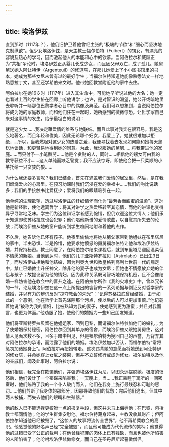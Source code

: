 ```yaml
---
---
---
```

title: 埃洛伊兹
---




直到那时（1117年？），他仍旧护卫着他曾经主张的“极端的节欲”和“细心而坚决地克制纵欲”。但少女埃洛伊兹，是天主教士福尔伯特（Fulbert）的甥女，有漂亮的容貌及热心的学习，因而激起他人的本能和心中的钦慕。当阿伯拉尔和威廉正为“共相”争论时，埃洛伊兹正从婴儿长成少女，而且因父母双亡，成了孤儿。她舅舅送她入阿让特伊（Argenteuil）的修道院，在那儿她爱上了小小图书馆里的书本，她成为那些女尼未曾有过的最好学生；当福尔伯特知道她能像熟悉法文一样地熟悉拉丁文，甚至还学希伯来文时。他带她回教堂附近他的家中去住。

阿伯拉尔在她16岁时（1117年）进入其生命中。可能她早听说过他的大名；她一定也看过上百的学生挤在回廊上听他讲学；也许，是对智识的渴望，她公开或暗地里去聆听并一睹那位巴黎学者心目中的偶像及典范。我们可以想象到，当说阿伯拉尔将成为她的家庭教师，而和他们住在一起时，她所感到的微微惊恐。让哲学家自己来对这事情的发生，给予最坦白的说明：

就是这少女……我决定藉爱情的维系与她联结。而且此事对我实在很容易。我是这么地著名，而且年轻和俊美，因此无论哪个妇女，我爱上了，她就很难加以拒绝……所以，当我燃起对这少女的热爱之爱，我便寻找着去发现如何能和她每天熟稔地谈话，和更轻易地得到她的同意。为此，我说服她的舅舅……将我带进他的家庭……而只付予一小笔酬劳……他是个贪财的人，同时……相信他的甥女可由我的教导获益不小……这人单纯而缺乏警觉；我不应该惊讶，即使他会把一只柔顺的小羊托给一只贪婪的狼……

为什么我还要多言呢？我们已结合，首先在遮盖我们爱情的居室里，然后，是在我们燃烧爱火的心房里。在预习功课时我们沉浸在爱的幸福中……我们的吻比说话多；我们的手接触书比爱抚少；爱将我们的眼睛吸引在一起。



他单纯的生理欲望，透过埃洛伊兹的纤细情怀而化为“最芳香而甜蜜的温柔”。这对他是新经验，使他远离哲学；将其对讲学之热爱移转至其恋情，而他的讲课也变得异乎寻常地乏味。学生们为这位辩证学者感到惋惜，但仍欢迎这位大情人；他们乐于知道即使苏格拉底也会犯罪；他们唱他新谱的爱情歌曲，以自慰其所失去的论战；而埃洛伊兹从她的窗户能听到学生喧闹地附和着他的杰作。

不久后，她告诉他已怀有孩子。他夜里偷偷地将她从舅父家带到他姐妹在布里塔尼的家中。半由恐惧、半是怜惜，他要求她愤怒的舅舅福尔伯特让他和埃洛伊兹结婚，并保持秘密。教士同意了，在阿伯拉尔结束课程后，就到布里塔尼迎回温柔但不情愿的新娘。当他到达时，他们的儿子亚斯特罗拉贝（Astrolabe）已出生3日了，而埃洛伊兹拒绝和他结婚，因为利奥九世和教皇格列高利七世前一代的规定中，禁止已婚教士升任神父，除非他的妻子也成为女尼；但她也不情愿放弃她的伴侣与孩子；故提议留为他的情妇，因为此种关系既可智巧地保持机密，且不会像结婚一样妨害他在教会中的晋升之途。在阿伯拉尔所作《我的灾难史》中，曾以冗长的一节，论及埃洛伊兹在这一点上所提出的睿智的一系列论据与例证反对哲学家的结婚，并以有力的辩词反对“掠夺教会的荣光”：“记得苏格拉底曾经结婚，由于如此的一个恶例，他在哲学上首先涤除那个污点，使以后的人可以更加审慎。”他记载着她说“被称为我的情妇，比被熟知为我的妻子，使她感到更为甜蜜；并且对我而言，也更为体面。”他劝服了她，使他们的婚姻为一些知己朋友知道。

他们将亚斯特罗拉贝留在他姐姐家，回到巴黎，而请福尔伯特参加他们的婚礼；为了使婚姻保持秘密，阿伯拉尔回到其单身的宿舍，而埃洛伊兹又跟她舅舅住，这对情人见面次数不多，且多于暗中相见，但是福尔伯特为挽回自己的声誉，乃背弃其对阿伯拉尔的承诺，而泄露了他们的婚姻。埃洛伊兹加以否认，而福尔伯特“常将惩罚加诸她身上”。阿伯拉尔再把她带走。这次违背她的意愿而将她送到阿让特伊的修女院，并命她穿上女尼之装束，但并不立誓修行或成为修女。福尔伯特以及他的亲戚们，闻及此事时，阿伯拉尔说：

他们相信，我完全在欺骗他们，并强迫埃洛伊兹为尼，以图永远摆脱她。极度的愤怒后，他们设计了一个密谋来陷害我；一天晚上，当……我正熟睡于寓所的一间密室时，他们贿赂了我的一个仆人破门而入，他们在我身上施行最残忍和可耻的惩罚……他们剪断了我身体的那部分，因那导致他们的忧愁；完后他们逃出，但其中两人被捕，而失去他们的眼睛和生殖器。”



他的敌人已不能选择更狡猾一点的报复手段，但这并未马上侮辱他；在巴黎，包括教士都同情他；他的学生群集安慰他。福尔伯特藏身起来，主教没收其财产；但阿伯拉尔知道他已经被毁了，“这惊人的故事将流传全世界”，他不再希冀教会的高职。他感觉他的好名声已经“完全被毁”，而且他可能成为代代流传的笑柄；他觉得他的过错已受了公正的裁判；在他曾经犯罪的肉体上已有残缺，而且也被他所陷害的人所陷害了；他吩咐埃洛伊兹做修女，而自己在圣丹尼斯起誓做僧侣。
